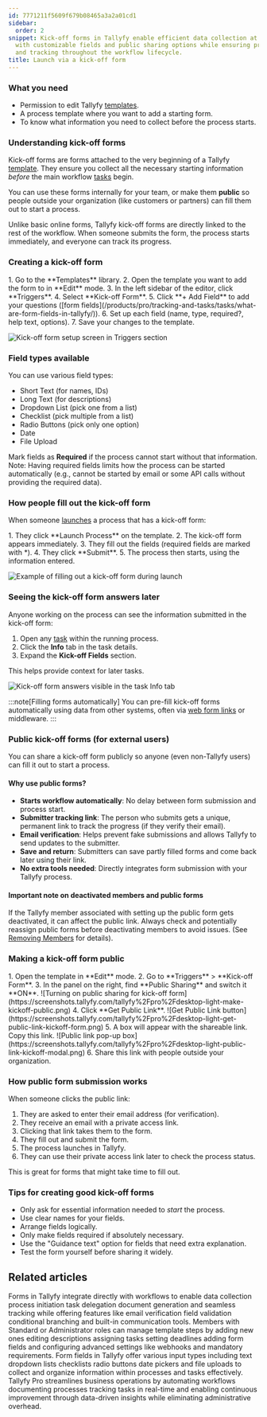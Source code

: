 ```yaml
---
id: 7771211f5609f679b08465a3a2a01cd1
sidebar:
  order: 2
snippet: Kick-off forms in Tallyfy enable efficient data collection at process initiation
  with customizable fields and public sharing options while ensuring proper verification
  and tracking throughout the workflow lifecycle.
title: Launch via a kick-off form
---
```



### What you need

- Permission to edit Tallyfy [templates](/products/pro/documenting/templates/).
- A process template where you want to add a starting form.
- To know what information you need to collect before the process starts.

### Understanding kick-off forms

Kick-off forms are forms attached to the very beginning of a Tallyfy [template](/products/pro/documenting/templates/). They ensure you collect all the necessary starting information *before* the main workflow [tasks](/products/pro/tracking-and-tasks/tasks/) begin.

You can use these forms internally for your team, or make them **public** so people outside your organization (like customers or partners) can fill them out to start a process.

Unlike basic online forms, Tallyfy kick-off forms are directly linked to the rest of the workflow. When someone submits the form, the process starts immediately, and everyone can track its progress.

### Creating a kick-off form

<Steps>
1. Go to the **Templates** library.
2. Open the template you want to add the form to in **Edit** mode.
3. In the left sidebar of the editor, click **Triggers**.
4. Select **Kick-off Form**.
5. Click **+ Add Field** to add your questions ([form fields](/products/pro/tracking-and-tasks/tasks/what-are-form-fields-in-tallyfy/)).
6. Set up each field (name, type, required?, help text, options).
7. Save your changes to the template.
</Steps>

![Kick-off form setup screen in Triggers section](https://screenshots.tallyfy.com/tallyfy%2Fpro%2Fdesktop-light-how-to-add-kickoff-forms.png)

### Field types available

You can use various field types:

*   Short Text (for names, IDs)
*   Long Text (for descriptions)
*   Dropdown List (pick one from a list)
*   Checklist (pick multiple from a list)
*   Radio Buttons (pick only one option)
*   Date
*   File Upload

Mark fields as **Required** if the process cannot start without that information. Note: Having required fields limits how the process can be started automatically (e.g., cannot be started by email or some API calls without providing the required data).

### How people fill out the kick-off form

When someone [launches](/products/pro/launching/) a process that has a kick-off form:

<Steps>
1. They click **Launch Process** on the template.
2. The kick-off form appears immediately.
3. They fill out the fields (required fields are marked with *).
4. They click **Submit**.
5. The process then starts, using the information entered.
</Steps>

![Example of filling out a kick-off form during launch](https://screenshots.tallyfy.com/tallyfy%2Fpro%2Fdesktop-light-launch-kickoff-form.png)

### Seeing the kick-off form answers later

Anyone working on the process can see the information submitted in the kick-off form:
<Steps>
1. Open any [task](/products/pro/tracking-and-tasks/tasks/) within the running process.
2. Click the **Info** tab in the task details.
3. Expand the **Kick-off Fields** section.
</Steps>

This helps provide context for later tasks.

![Kick-off form answers visible in the task Info tab](https://screenshots.tallyfy.com/tallyfy%2Fpro%2Fdesktop-light-show-kickoff-on-task.png)

:::note[Filling forms automatically]
You can pre-fill kick-off forms automatically using data from other systems, often via [web form links](/products/pro/launching/how-to-launch-a-tallyfy-process-from-a-webform/) or middleware.
:::

### Public kick-off forms (for external users)

You can share a kick-off form publicly so anyone (even non-Tallyfy users) can fill it out to start a process.

#### Why use public forms?
*   **Starts workflow automatically**: No delay between form submission and process start.
*   **Submitter tracking link**: The person who submits gets a unique, permanent link to track the progress (if they verify their email).
*   **Email verification**: Helps prevent fake submissions and allows Tallyfy to send updates to the submitter.
*   **Save and return**: Submitters can save partly filled forms and come back later using their link.
*   **No extra tools needed**: Directly integrates form submission with your Tallyfy process.

#### Important note on deactivated members and public forms
If the Tallyfy member associated with setting up the public form gets deactivated, it can affect the public link. Always check and potentially reassign public forms before deactivating members to avoid issues. (See [Removing Members](/products/pro/documenting/members/how-can-i-remove-a-member-from-my-tallyfy-organization/) for details).

### Making a kick-off form public

<Steps>
1. Open the template in **Edit** mode.
2. Go to **Triggers** > **Kick-off Form**.
3. In the panel on the right, find **Public Sharing** and switch it **ON**.
    ![Turning on public sharing for kick-off form](https://screenshots.tallyfy.com/tallyfy%2Fpro%2Fdesktop-light-make-kickoff-public.png)
4. Click **Get Public Link**.
    ![Get Public Link button](https://screenshots.tallyfy.com/tallyfy%2Fpro%2Fdesktop-light-get-public-link-kickoff-form.png)
5. A box will appear with the shareable link. Copy this link.
    ![Public link pop-up box](https://screenshots.tallyfy.com/tallyfy%2Fpro%2Fdesktop-light-public-link-kickoff-modal.png)
6. Share this link with people outside your organization.
</Steps>

### How public form submission works

When someone clicks the public link:
<Steps>
1. They are asked to enter their email address (for verification).
2. They receive an email with a private access link.
3. Clicking that link takes them to the form.
4. They fill out and submit the form.
5. The process launches in Tallyfy.
6. They can use their private access link later to check the process status.
</Steps>

This is great for forms that might take time to fill out.

### Tips for creating good kick-off forms

- Only ask for essential information needed to *start* the process.
- Use clear names for your fields.
- Arrange fields logically.
- Only make fields required if absolutely necessary.
- Use the "Guidance text" option for fields that need extra explanation.
- Test the form yourself before sharing it widely.


## Related articles
<CardGrid>
<LinkTitleCard header="<b>How To > Build effective forms</b>" href="/products/pro/tutorials/how-to/build-effective-forms/" > Forms in Tallyfy integrate directly with workflows to enable data collection process initiation task delegation document generation and seamless tracking while offering features like email verification field validation conditional branching and built-in communication tools. </LinkTitleCard>
<LinkTitleCard header="<b>Edit Templates > Edit steps</b>" href="/products/pro/documenting/templates/edit-templates/edit-steps/" > Members with Standard or Administrator roles can manage template steps by adding new ones editing descriptions assigning tasks setting deadlines adding form fields and configuring advanced settings like webhooks and mandatory requirements. </LinkTitleCard>
<LinkTitleCard header="<b>Tasks > Types of form fields</b>" href="/products/pro/tracking-and-tasks/tasks/what-are-form-fields-in-tallyfy/" > Form fields in Tallyfy offer various input types including text dropdown lists checklists radio buttons date pickers and file uploads to collect and organize information within processes and tasks effectively. </LinkTitleCard>
<LinkTitleCard header="<b>Introduction</b>" href="/products/pro/" > Tallyfy Pro streamlines business operations by automating workflows documenting processes tracking tasks in real-time and enabling continuous improvement through data-driven insights while eliminating administrative overhead. </LinkTitleCard>
</CardGrid>